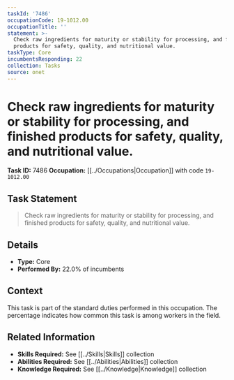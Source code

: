 ```yaml
---
taskId: '7486'
occupationCode: 19-1012.00
occupationTitle: ''
statement: >-
  Check raw ingredients for maturity or stability for processing, and finished
  products for safety, quality, and nutritional value.
taskType: Core
incumbentsResponding: 22
collection: Tasks
source: onet
---
```

# Check raw ingredients for maturity or stability for processing, and finished products for safety, quality, and nutritional value.

**Task ID:** 7486
**Occupation:** [[../Occupations|Occupation]] with code `19-1012.00`

## Task Statement

> Check raw ingredients for maturity or stability for processing, and finished products for safety, quality, and nutritional value.

## Details

- **Type:** Core
- **Performed By:** 22.0% of incumbents

## Context

This task is part of the standard duties performed in this occupation. The percentage indicates how common this task is among workers in the field.

## Related Information

- **Skills Required:** See [[../Skills|Skills]] collection
- **Abilities Required:** See [[../Abilities|Abilities]] collection
- **Knowledge Required:** See [[../Knowledge|Knowledge]] collection
